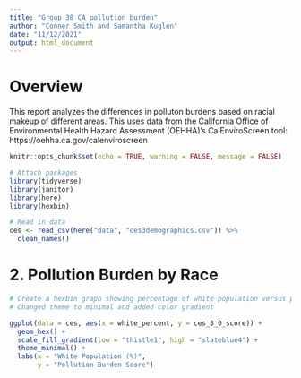 ```yaml
---
title: "Group 38 CA pollution burden"
author: "Conner Smith and Samantha Kuglen"
date: "11/12/2021"
output: html_document
---
```


# **Overview**

This report analyzes the differences in polluton burdens based on racial makeup of different areas. This uses data from the California Office of Environmental Health Hazard Assessment (OEHHA)'s CalEnviroScreen tool: https://oehha.ca.gov/calenviroscreen


```r
knitr::opts_chunk$set(echo = TRUE, warning = FALSE, message = FALSE)

# Attach packages
library(tidyverse)
library(janitor)
library(here)
library(hexbin)
```

```r
# Read in data 
ces <- read_csv(here("data", "ces3demographics.csv")) %>% 
  clean_names()
```

# **2. Pollution Burden by Race** 

```r
# Create a hexbin graph showing percentage of white population versus pollution score. 
# Changed theme to minimal and added color gradient 

ggplot(data = ces, aes(x = white_percent, y = ces_3_0_score)) +
  geom_hex() +
  scale_fill_gradient(low = "thistle1", high = "slateblue4") +
  theme_minimal() +
  labs(x = "White Population (%)", 
       y = "Pollution Burden Score")
```

